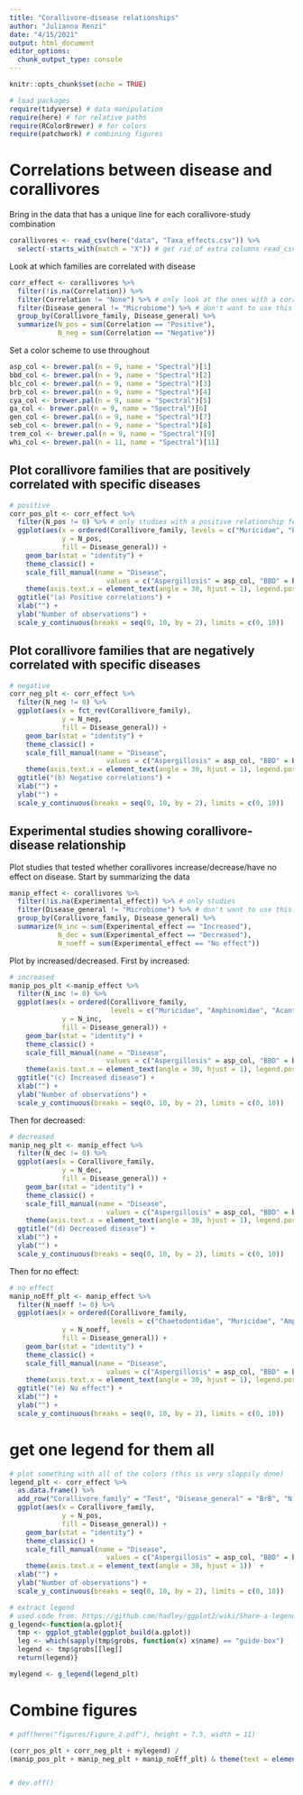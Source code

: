 ```yaml
---
title: "Corallivore-disease relationships"
author: "Julianna Renzi"
date: "4/15/2021"
output: html_document
editor_options: 
  chunk_output_type: console
---
```


```r
knitr::opts_chunk$set(echo = TRUE)

# load packages
require(tidyverse) # data manipulation
require(here) # for relative paths
require(RColorBrewer) # for colors
require(patchwork) # combining figures
```

# Correlations between disease and corallivores

Bring in the data that has a unique line for each corallivore-study combination

```r
corallivores <- read_csv(here("data", "Taxa_effects.csv")) %>% 
  select(-starts_with(match = "X")) # get rid of extra columns read_csv can bring in
```

Look at which families are correlated with disease

```r
corr_effect <- corallivores %>% 
  filter(!is.na(Correlation)) %>% 
  filter(Correlation != "None") %>% # only look at the ones with a correlation
  filter(Disease_general != "Microbiome") %>% # don't want to use this because it's too general
  group_by(Corallivore_family, Disease_general) %>% 
  summarize(N_pos = sum(Correlation == "Positive"),
            N_neg = sum(Correlation == "Negative")) 

```

Set a color scheme to use throughout

```r
asp_col <- brewer.pal(n = 9, name = "Spectral")[1]
bbd_col <- brewer.pal(n = 9, name = "Spectral")[2]
blc_col <- brewer.pal(n = 9, name = "Spectral")[3]
brb_col <- brewer.pal(n = 9, name = "Spectral")[4]
cya_col <- brewer.pal(n = 9, name = "Spectral")[5]
ga_col <- brewer.pal(n = 9, name = "Spectral")[6]
gen_col <- brewer.pal(n = 9, name = "Spectral")[7]
seb_col <- brewer.pal(n = 9, name = "Spectral")[8]
trem_col <- brewer.pal(n = 9, name = "Spectral")[9]
whi_col <- brewer.pal(n = 11, name = "Spectral")[11]

```


## Plot corallivore families that are positively correlated with specific diseases

```r
# positive
corr_pos_plt <- corr_effect %>% 
  filter(N_pos != 0) %>% # only studies with a positive relationship found
  ggplot(aes(x = ordered(Corallivore_family, levels = c("Muricidae", "Pomacentridae", "Amphinomidae", "Chaetodontidae", "Ovulidae", "Xanthidae", "Cryptochiridae", "Scaridae")), 
             y = N_pos, 
             fill = Disease_general)) +
    geom_bar(stat = "identity") +
    theme_classic() +
    scale_fill_manual(name = "Disease",
                        values = c("Aspergillosis" = asp_col, "BBD" = bbd_col, "Bleaching" = blc_col, "Cyanobacterial" = cya_col, "GA" = ga_col, "General" = gen_col, "SEB" = seb_col, "Trematodiasis" = trem_col, "White" = whi_col, "BrB" = brb_col)) +
    theme(axis.text.x = element_text(angle = 30, hjust = 1), legend.position = "none")  +
  ggtitle("(a) Positive correlations") +
  xlab("") +
  ylab("Number of observations") +
  scale_y_continuous(breaks = seq(0, 10, by = 2), limits = c(0, 10))
```


## Plot corallivore families that are negatively correlated with specific diseases

```r
# negative
corr_neg_plt <- corr_effect %>% 
  filter(N_neg != 0) %>% 
  ggplot(aes(x = fct_rev(Corallivore_family), 
             y = N_neg, 
             fill = Disease_general)) +
    geom_bar(stat = "identity") +
    theme_classic() +
    scale_fill_manual(name = "Disease",
                        values = c("Aspergillosis" = asp_col, "BBD" = bbd_col, "Bleaching" = blc_col, "Cyanobacterial" = cya_col, "GA" = ga_col, "General" = gen_col, "SEB" = seb_col, "Trematodiasis" = trem_col, "White" = whi_col, "BrB" = brb_col)) +
    theme(axis.text.x = element_text(angle = 30, hjust = 1), legend.position = "none")  +
  ggtitle("(b) Negative correlations") +
  xlab("") +
  ylab("") +
  scale_y_continuous(breaks = seq(0, 10, by = 2), limits = c(0, 10))
```

## Experimental studies showing corallivore-disease relationship

Plot studies that tested whether corallivores increase/decrease/have no effect on disease. Start by summarizing the data

```r
manip_effect <- corallivores %>% 
  filter(!is.na(Experimental_effect)) %>% # only studies 
  filter(Disease_general != "Microbiome") %>% # don't want to use this because it's too general
  group_by(Corallivore_family, Disease_general) %>% 
  summarize(N_inc = sum(Experimental_effect == "Increased"),
            N_dec = sum(Experimental_effect == "Decreased"),
            N_noeff = sum(Experimental_effect == "No effect")) 
```

Plot by increased/decreased. First by increased:

```r
# increased
manip_pos_plt <-manip_effect %>% 
  filter(N_inc != 0) %>% 
  ggplot(aes(x = ordered(Corallivore_family, 
                         levels = c("Muricidae", "Amphinomidae", "Acanthasteridae", "Cryptochiridae", "Trinchesiidae", "Chaetodontidae")), 
             y = N_inc, 
             fill = Disease_general)) +
    geom_bar(stat = "identity") +
    theme_classic() +
    scale_fill_manual(name = "Disease",
                        values = c("Aspergillosis" = asp_col, "BBD" = bbd_col, "Bleaching" = blc_col, "Cyanobacterial" = cya_col, "GA" = ga_col, "General" = gen_col, "SEB" = seb_col, "Trematodiasis" = trem_col, "White" = whi_col, "BrB" = brb_col)) +
    theme(axis.text.x = element_text(angle = 30, hjust = 1), legend.position = "none")  +
  ggtitle("(c) Increased disease") +
  xlab("") +
  ylab("Number of observations") +
  scale_y_continuous(breaks = seq(0, 10, by = 2), limits = c(0, 10))
```

Then for decreased:

```r
# decreased
manip_neg_plt <- manip_effect %>% 
  filter(N_dec != 0) %>% 
  ggplot(aes(x = Corallivore_family, 
             y = N_dec, 
             fill = Disease_general)) +
    geom_bar(stat = "identity") +
    theme_classic() +
    scale_fill_manual(name = "Disease",
                        values = c("Aspergillosis" = asp_col, "BBD" = bbd_col, "Bleaching" = blc_col, "Cyanobacterial" = cya_col, "GA" = ga_col, "General" = gen_col, "SEB" = seb_col, "Trematodiasis" = trem_col, "White" = whi_col, "BrB" = brb_col)) +
    theme(axis.text.x = element_text(angle = 30, hjust = 1), legend.position = "none")  +
  ggtitle("(d) Decreased disease") +
  xlab("") +
  ylab("") +
  scale_y_continuous(breaks = seq(0, 10, by = 2), limits = c(0, 10))
```

Then for no effect:

```r
# no effect
manip_noEff_plt <- manip_effect %>% 
  filter(N_noeff != 0) %>% 
  ggplot(aes(x = ordered(Corallivore_family,
                         levels = c("Chaetodontidae", "Muricidae", "Amphinomidae", "Pomacentridae")), 
             y = N_noeff, 
             fill = Disease_general)) +
    geom_bar(stat = "identity") +
    theme_classic() +
    scale_fill_manual(name = "Disease",
                        values = c("Aspergillosis" = asp_col, "BBD" = bbd_col, "Bleaching" = blc_col, "Cyanobacterial" = cya_col, "GA" = ga_col, "General" = gen_col, "SEB" = seb_col, "Trematodiasis" = trem_col, "White" = whi_col, "BrB" = brb_col)) +
    theme(axis.text.x = element_text(angle = 30, hjust = 1), legend.position = "none")  +
  ggtitle("(e) No effect") +
  xlab("") +
  ylab("") +
  scale_y_continuous(breaks = seq(0, 10, by = 2), limits = c(0, 10))
```

# get one legend for them all

```r
# plot something with all of the colors (this is very sloppily done)
legend_plt <- corr_effect %>% 
  as.data.frame() %>% 
  add_row("Corallivore_family" = "Test", "Disease_general" = "BrB", "N_pos" = 8, "N_neg" = 8) %>% 
  ggplot(aes(x = Corallivore_family, 
             y = N_pos, 
             fill = Disease_general)) +
    geom_bar(stat = "identity") +
    theme_classic() +
    scale_fill_manual(name = "Disease",
                        values = c("Aspergillosis" = asp_col, "BBD" = bbd_col, "Bleaching" = blc_col, "Cyanobacterial" = cya_col, "GA" = ga_col, "General" = gen_col, "SEB" = seb_col, "Trematodiasis" = trem_col, "White" = whi_col, "BrB" = brb_col)) +
    theme(axis.text.x = element_text(angle = 30, hjust = 1))  +
  xlab("") +
  ylab("Number of observations") +
  scale_y_continuous(breaks = seq(0, 10, by = 2), limits = c(0, 10))

# extract legend
# used code from: https://github.com/hadley/ggplot2/wiki/Share-a-legend-between-two-ggplot2-graphs
g_legend<-function(a.gplot){
  tmp <- ggplot_gtable(ggplot_build(a.gplot))
  leg <- which(sapply(tmp$grobs, function(x) x$name) == "guide-box")
  legend <- tmp$grobs[[leg]]
  return(legend)}

mylegend <- g_legend(legend_plt)
```

# Combine figures

```r
# pdf(here("figures/Figure_2.pdf"), height = 7.5, width = 11)

(corr_pos_plt + corr_neg_plt + mylegend) /
(manip_pos_plt + manip_neg_plt + manip_noEff_plt) & theme(text = element_text(size = 18), plot.title = element_text(size = 18))        


# dev.off()
```



